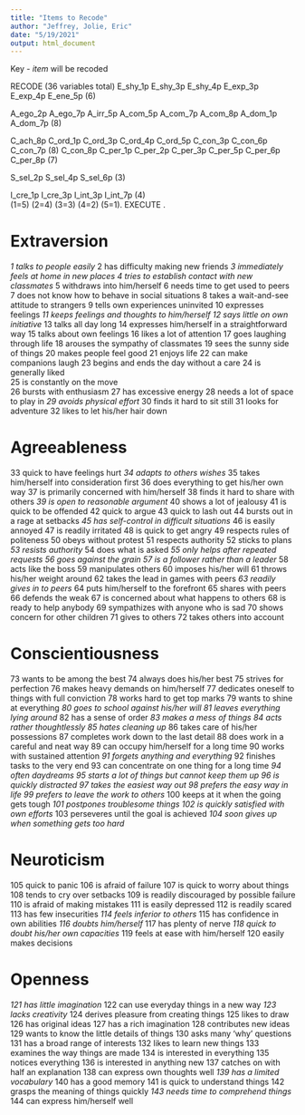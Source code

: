 ```yaml
---
title: "Items to Recode"
author: "Jeffrey, Jolie, Eric"
date: "5/19/2021"
output: html_document
---
```

Key - *item* will be recoded

RECODE (36 variables total)
 E_shy_1p E_shy_3p E_shy_4p E_exp_3p E_exp_4p E_ene_5p (6)
 
 A_ego_2p A_ego_7p A_irr_5p A_com_5p A_com_7p A_com_8p A_dom_1p A_dom_7p (8) 
 
 C_ach_8p C_ord_1p C_ord_3p C_ord_4p C_ord_5p C_con_3p C_con_6p C_con_7p (8)
 C_con_8p C_per_1p C_per_2p C_per_3p C_per_5p C_per_6p C_per_8p (7)
 
 S_sel_2p S_sel_4p S_sel_6p (3)
 
 I_cre_1p I_cre_3p I_int_3p I_int_7p (4)  
 (1=5)  (2=4)  (3=3)  (4=2)  (5=1).
 EXECUTE .

# Extraversion
*1  talks to people easily *
2  has difficulty making new friends 
*3  immediately feels at home in new places *
*4 tries to establish contact with new classmates* 
5  withdraws into him/herself 
6  needs time to get used to peers 
7  does not know how to behave in social situations 
8  takes a wait-and-see attitude to strangers 
9  tells own experiences uninvited 
10  expresses feelings 
*11  keeps feelings and thoughts to him/herself* 
*12  says little on own initiative* 
13  talks all day long 
14  expresses him/herself in a straightforward way 
15  talks about own feelings 
16  likes a lot of attention 
17  goes laughing through life 
18  arouses the sympathy of classmates 
19  sees the sunny side of things 
20  makes people feel good 
21  enjoys life 
22  can make companions laugh 
23  begins and ends the day without a care 
24  is generally liked   
25  is constantly on the move  
26  bursts with enthusiasm 
27  has excessive energy
28  needs a lot of space to play in 
*29  avoids physical effort*
30  finds it hard to sit still 
31  looks for adventure 
32  likes to let his/her hair down 

# Agreeableness
33  quick to have feelings hurt 
*34  adapts to others wishes *
35  takes him/herself into consideration first 
36  does everything to get his/her own way 
37  is primarily concerned with him/herself 
38  finds it hard to share with others 
*39  is open to reasonable argument *
40  shows a lot of jealousy 
41  is quick to be offended 
42  quick to argue 
43  quick to lash out 
44  bursts out in a rage at setbacks 
*45  has self-control in difficult situations* 
46  is easily annoyed 
47  is readily irritated 
48  is quick to get angry 
49  respects rules of politeness 
50  obeys without protest 
51  respects authority 
52  sticks to plans 
*53  resists authority *
54  does what is asked 
*55  only helps after repeated requests *
*56  goes against the grain *
*57  is a follower rather than a leader *
58  acts like the boss 
59  manipulates others 
60  imposes his/her will 
61  throws his/her weight around 
62  takes the lead in games with peers 
*63  readily gives in to peers *
64  puts him/herself to the forefront 
65  shares with peers 
66  defends the weak 
67  is concerned about what happens to others 
68  is ready to help anybody 
69  sympathizes with anyone who is sad 
70  shows concern for other children 
71  gives to others 
72  takes others into account 

# Conscientiousness
73  wants to be among the best 
74  always does his/her best 
75  strives for perfection 
76  makes heavy demands on him/herself 
77  dedicates oneself to things with full conviction 
78  works hard to get top marks 
79  wants to shine at everything 
*80  goes to school against his/her will *
*81  leaves everything lying around *
82  has a sense of order 
*83  makes a mess of things *
*84  acts rather thoughtlessly* 
*85  hates cleaning up* 
86  takes care of his/her possessions 
87  completes work down to the last detail 
88  does work in a careful and neat way 
89  can occupy him/herself for a long time 
90  works with sustained attention 
*91  forgets anything and everything *
92  finishes tasks to the very end 
93  can concentrate on one thing for a long time 
*94  often daydreams* 
*95  starts a lot of things but cannot keep them up *
*96  is quickly distracted *
*97  takes the easiest way out* 
*98  prefers the easy way in life *
*99  prefers to leave the work to others* 
100  keeps at it when the going gets tough 
*101  postpones troublesome things* 
*102  is quickly satisfied with own efforts *
103  perseveres until the goal is achieved 
*104  soon gives up when something gets too hard *

# Neuroticism
105  quick to panic 
106  is afraid of failure 
107  is quick to worry about things 
108  tends to cry over setbacks 
109  is readily discouraged by possible failure 
110  is afraid of making mistakes 
111  is easily depressed 
112  is readily scared 
113  has few insecurities 
*114  feels inferior to others* 
115  has confidence in own abilities 
*116  doubts him/herself *
117  has plenty of nerve 
*118  quick to doubt his/her own capacities* 
119  feels at ease with him/herself 
120  easily makes decisions 

# Openness
*121  has little imagination *
122  can use everyday things in a new way 
*123  lacks creativity *
124  derives pleasure from creating things 
125  likes to draw 
126  has original ideas 
127  has a rich imagination 
128  contributes new ideas 
129  wants to know the little details of things 
130  asks many 'why' questions 
131  has a broad range of interests 
132  likes to learn new things 
133  examines the way things are made 
134  is interested in everything 
135  notices everything 
136  is interested in anything new 
137  catches on with half an explanation 
138  can express own thoughts well 
*139  has a limited vocabulary *
140  has a good memory
141  is quick to understand things 
142  grasps the meaning of things quickly 
*143  needs time to comprehend things *
144  can express him/herself well 
